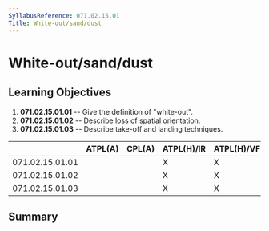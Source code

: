 ```yaml
---
SyllabusReference: 071.02.15.01
Title: White-out/sand/dust
---
```


# White-out/sand/dust

## Learning Objectives

1.  **071.02.15.01.01** -- Give the definition of "white-out".
2.  **071.02.15.01.02** -- Describe loss of spatial orientation.
3.  **071.02.15.01.03** -- Describe take-off and landing techniques.

|                 | ATPL(A) | CPL(A) | ATPL(H)/IR | ATPL(H)/VFR | CPL(H) | IR  | CBIR(A) |
| --------------- | ------- | ------ | ---------- | ----------- | ------ | --- | ------- |
| 071.02.15.01.01 |         |        | X          | X           | X      |     |         |
| 071.02.15.01.02 |         |        | X          | X           | X      |     |         |
| 071.02.15.01.03 |         |        | X          | X           | X      |     |         |

## Summary
